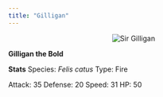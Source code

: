 ---
title: "Gilligan"
---
<center>
<img src="pictures/gilligan1.jpg" alt="Sir Gilligan" />
</center>

__Gilligan the Bold__



__Stats__
Species: _Felis catus_
Type: Fire

Attack: 35
Defense: 20
Speed: 31
HP: 50